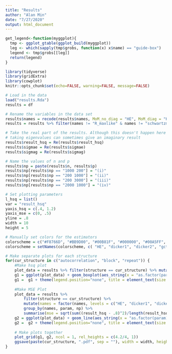 ```yaml
---
title: "Results"
author: "Alan Min"
date: "7/27/2020"
output: html_document
---
```


```r
get_legend<-function(myggplot){
  tmp <- ggplot_gtable(ggplot_build(myggplot))
  leg <- which(sapply(tmp$grobs, function(x) x$name) == "guide-box")
  legend <- tmp$grobs[[leg]]
  return(legend)
}
```


```r
library(tidyverse)
library(gridExtra)
library(cowplot)
knitr::opts_chunk$set(echo=FALSE, warning=FALSE, message=FALSE)

# Load in the data 
load("results.Rda")
results = df

# Rename the variables in the data set 
results$names = recode(results$names, MoM_no_diag = "HE", MoM_diag = "HE2", ldak1 = "ldak")
results = results %>% filter(names != "R_maxlike" & names != "schwartzman" & names != "HE2" & names != "ldak2")

# Take the real part of the results. Although this doesn't happen here
# taking eigenvalues can sometimes give an imaginary result
results$result_hsq = Re(results$result_hsq)
results$sigmae = Re(results$sigmae)
results$sigmag = Re(results$sigmag)

# Name the values of n and p
results$np = paste(results$n, results$p)
results$np[results$np == "1000 200"] = "(i)"
results$np[results$np == "200 1000"] = "(ii)"
results$np[results$np == "200 3000"] = "(iii)"
results$np[results$np == "2000 1000"] = "(iv)"

# Set plotting parameters 
l_hsq = list()
var = "result_hsq"
yaxis_hsq = c(.4, 1.2)
yaxis_mse = c(0, .5)
yline = .8
width = 10
height = 5

# Manually set colors for the estimators 
colorscheme = c("#F8766D", "#BB9D00", "#00B81F", "#000000", "#00A5FF", "#E76BF3") 
colorscheme = setNames(colorscheme, c( "HE", "dicker1", "dicker2", "gcta", "ldak", "gold_standard"))

# Make separate plots for each structure 
for(cur_structure in c("autocorrelation", "block", "repeat")) {
	#Make hsq plot
	plot_data = results %>% filter(structure == cur_structure) %>% mutate(names = factor(names, levels = c("HE", "dicker1", "dicker2", "gcta", "ldak", "gold_standard")))
	g1 = ggplot(plot_data) + geom_boxplot(aes_string(x = "as.factor(param)", y = var, col = "names"), na.rm=TRUE) + geom_hline(yintercept = yline) + facet_grid(cols=vars(np)) + ylab("Heritability")
	g1 =  g1 + theme(legend.position="none", title = element_text(size = 8, hjust = .5), plot.title = element_text(hjust = 0.5), axis.title.x = element_blank(), strip.background = element_blank(), axis.text.x = element_blank(), axis.ticks.x = element_blank()) + coord_cartesian(ylim = yaxis_hsq) + scale_color_manual(values = colorscheme, drop = T)
	
	#Make MSE Plot
	plot_data = results %>%
		filter(structure == cur_structure) %>%
		mutate(names = factor(names, levels = c("HE", "dicker1", "dicker2", "gcta", "ldak", "gold_standard"))) %>%
		group_by(names, param, np) %>%
		summarise(mse = sqrt(sum((result_hsq - .8)^2)/length(result_hsq)), .groups = "keep")
	g2 = ggplot(plot_data) + geom_line(aes_string(x = "as.factor(param)", y = "mse", col = "names", group = "names")) + facet_grid(cols=vars(np)) + ylab("MSE")
	g2 =  g2 + theme(legend.position="none", title = element_text(size = 8, hjust = .5), plot.title = element_text(hjust = 0.5), axis.title.x = element_blank(), strip.background = element_blank(), strip.text.x = element_blank()) + coord_cartesian(ylim = yaxis_mse) + scale_color_manual(values = colorscheme, drop = T) 
	
	# Make plots together
	plot_grid(g1, g2, ncol = 1, rel_heights = c(4.2/4, 1))
	ggsave(paste(cur_structure, ".pdf", sep = ""), width = width, height = height)
}
```

